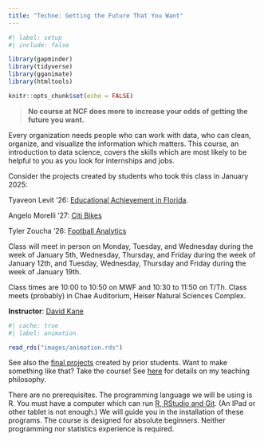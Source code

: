 ```yaml
---
title: "Techne: Getting the Future That You Want"
---
```


```r
#| label: setup
#| include: false

library(gapminder)
library(tidyverse)
library(gganimate)
library(htmltools)

knitr::opts_chunk$set(echo = FALSE)
```

> **No course at NCF does more to increase your odds of getting the future you want.**

Every organization needs people who can work with data, who can clean, organize, and visualize the information which matters. This course, an introduction to data science, covers the skills which are most likely to be helpful to you as you look for internships and jobs.  

Consider the projects created by students who took this class in January 2025:

Tyaveon Levit '26: [Educational Achievement in Florida](https://tytylove01.github.io/Florida-Education). 

Angelo Morelli '27: [Citi Bikes](https://drainr.github.io/citi-bike-live/)

Tyler Zoucha '26: [Football Analytics](https://t-zoucha.github.io/Futbol-Data/)

Class will meet in person on Monday, Tuesday, and Wednesday during the week of January 5th, Wednesday, Thursday, and Friday during the week of January 12th, and Tuesday, Wednesday, Thursday and Friday during the week of January 19th.

 Class times are 10:00 to 10:50 on MWF and 10:30 to 11:50 on T/Th. Class meets (probably) in Chae Auditorium, Heiser Natural Sciences Complex. 

**Instructor**: [David Kane](http://www.davidkane.info)

```r
#| cache: true
#| label: animation

read_rds("images/animation.rds")
```

See also the [final projects](https://isp.davidkane.info/projects.html) created by prior students. Want to make something like that? Take the course! See [here](https://davidkane.info/writings/philosophy.html) for details on my teaching philosophy.

There are no prerequisites. The programming language we will be using is R. You must have a computer which can run [R, RStudio and Git](https://happygitwithr.com). (An IPad or other tablet is not enough.) We will guide you in the installation of these programs. The course is designed for absolute beginners. Neither programming nor statistics experience is required.



